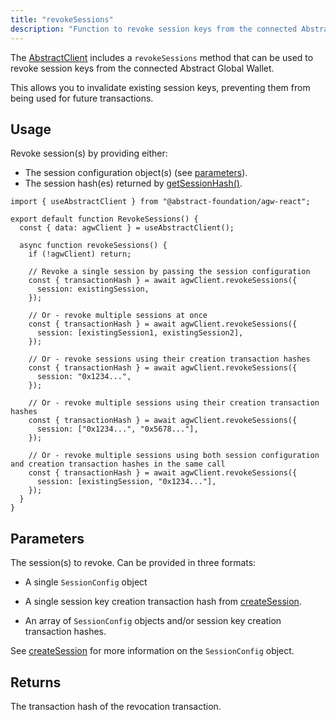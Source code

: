 ```yaml
---
title: "revokeSessions"
description: "Function to revoke session keys from the connected Abstract Global Wallet."
---
```


The [AbstractClient](/abstract-global-wallet/agw-client/createAbstractClient) includes a `revokeSessions` method that can be used to revoke session keys from the connected Abstract Global Wallet.

This allows you to invalidate existing session keys, preventing them from being used for future transactions.

## Usage

Revoke session(s) by providing either:

- The session configuration object(s) (see [parameters](#parameters)).
- The session hash(es) returned by [getSessionHash()](https://github.com/Abstract-Foundation/agw-sdk/blob/ea8db618788c6e93100efae7f475da6f4f281aeb/packages/agw-client/src/sessions.ts#L213).

```tsx
import { useAbstractClient } from "@abstract-foundation/agw-react";

export default function RevokeSessions() {
  const { data: agwClient } = useAbstractClient();

  async function revokeSessions() {
    if (!agwClient) return;

    // Revoke a single session by passing the session configuration
    const { transactionHash } = await agwClient.revokeSessions({
      session: existingSession, 
    });

    // Or - revoke multiple sessions at once
    const { transactionHash } = await agwClient.revokeSessions({
      session: [existingSession1, existingSession2], 
    });

    // Or - revoke sessions using their creation transaction hashes
    const { transactionHash } = await agwClient.revokeSessions({
      session: "0x1234...", 
    });

    // Or - revoke multiple sessions using their creation transaction hashes
    const { transactionHash } = await agwClient.revokeSessions({
      session: ["0x1234...", "0x5678..."], 
    });

    // Or - revoke multiple sessions using both session configuration and creation transaction hashes in the same call
    const { transactionHash } = await agwClient.revokeSessions({
      session: [existingSession, "0x1234..."], 
    });
  }
}
```

## Parameters

<ResponseField name="session" type="SessionConfig | Hash | (SessionConfig | Hash)[]" required>
  The session(s) to revoke. Can be provided in three formats:
  
- A single `SessionConfig` object

- A single session key creation transaction hash from [createSession](/abstract-global-wallet/agw-client/session-keys/createSession).

- An array of `SessionConfig` objects and/or session key creation transaction hashes.

See [createSession](/abstract-global-wallet/agw-client/session-keys/createSession) for more information on the `SessionConfig` object.

</ResponseField>

## Returns

<ResponseField name="transactionHash" type="Hash">
  The transaction hash of the revocation transaction.
</ResponseField>
